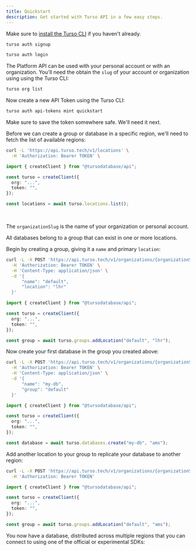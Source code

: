```yaml
---
title: Quickstart
description: Get started with Turso API in a few easy steps.
---
```


<Steps>

<Step title="Signup or Login using the Turso CLI">

Make sure to [install the Turso CLI](/cli/installation) if you haven't
already.

<CodeGroup>

```bash Signup
turso auth signup
```

```bash Login
turso auth login
```

</CodeGroup>

</Step>

<Step title="Retrieve your account or organization slug">

The Platform API can be used with your personal account or with an organization. You'll need the obtain the `slug` of your account or organization using using the Turso CLI:

```bash
turso org list
```

</Step>

<Step title="Create a new Platform API Token">

Now create a new API Token using the Turso CLI:

```bash
turso auth api-tokens mint quickstart
```

<Info>

Make sure to save the token somewhere safe. We'll need it next.

</Info>

</Step>

<Step title="Fetch available Locations">

Before we can create a group or database in a specific region, we'll need to fetch the list of available regions:

<CodeGroup>

```bash cURL
curl -L 'https://api.turso.tech/v1/locations' \
  -H 'Authorization: Bearer TOKEN' \
```

```ts Node.js
import { createClient } from "@tursodatabase/api";

const turso = createClient({
  org: "...",
  token: "",
});

const locations = await turso.locations.list();
```

</CodeGroup>

<br />

<Info>

The `organizationSlug` is the name of your organization or personal account.

</Info>

</Step>

<Step title="Create a Group">

All databases belong to a group that can exist in one or more locations.

Begin by creating a group, giving it a `name` and primary `location`:

<CodeGroup>

```bash cURL
curl -L -X POST 'https://api.turso.tech/v1/organizations/{organizationSlug}/groups' \
  -H 'Authorization: Bearer TOKEN' \
  -H 'Content-Type: application/json' \
  -d '{
      "name": "default",
      "location": "lhr"
  }'
```

```ts Node.js
import { createClient } from "@tursodatabase/api";

const turso = createClient({
  org: "...",
  token: "",
});

const group = await turso.groups.addLocation("default", "lhr");
```

</CodeGroup>

</Step>

<Step title="Create a Database">

Now create your first database in the group you created above:

<CodeGroup>

```bash cURL
curl -L -X POST 'https://api.turso.tech/v1/organizations/{organizationSlug}/databases' \
  -H 'Authorization: Bearer TOKEN' \
  -H 'Content-Type: application/json' \
  -d '{
      "name": "my-db",
      "group": "default"
  }'
```

```ts Node.js
import { createClient } from "@tursodatabase/api";

const turso = createClient({
  org: "...",
  token: "",
});

const database = await turso.databases.create("my-db", "ams");
```

</CodeGroup>

</Step>

<Step title="Replicate Database to another region">

Add another location to your group to replicate your database to another region:

<CodeGroup>

```bash cURL
curl -L -X POST 'https://api.turso.tech/v1/organizations/{organizationSlug}/groups/{groupName}/locations/{location}' \
  -H 'Authorization: Bearer TOKEN'
```

```ts Node.js
import { createClient } from "@tursodatabase/api";

const turso = createClient({
  org: "...",
  token: "",
});

const group = await turso.groups.addLocation("default", "ams");
```

</CodeGroup>

</Step>

<Step title="Connect to your database">

You now have a database, distributed across multiple regions that you can connect to using one of the official or experimental SDKs:

<Snippet file="all-sdks.mdx" />

</Step>

</Steps>

